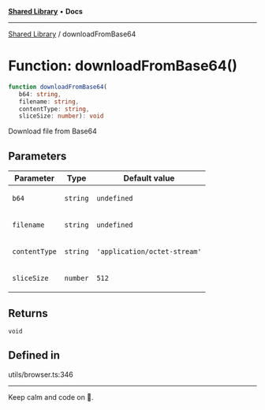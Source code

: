 
<Meta title="Libs/Shared/functions/downloadFromBase64" />



[**Shared Library**](/?path=/docs/libs-shared-overview--page) • **Docs**

***

[Shared Library](/?path=/docs/libs-shared-overview--page) / downloadFromBase64

# Function: downloadFromBase64()

```ts
function downloadFromBase64(
   b64: string, 
   filename: string, 
   contentType: string, 
   sliceSize: number): void
```

Download file from Base64

## Parameters

<table>
<thead>
<tr>
<th>Parameter</th>
<th>Type</th>
<th>Default value</th>
</tr>
</thead>
<tbody>
<tr>
<td>

`b64`

</td>
<td>

`string`

</td>
<td>

`undefined`

</td>
</tr>
<tr>
<td>

`filename`

</td>
<td>

`string`

</td>
<td>

`undefined`

</td>
</tr>
<tr>
<td>

`contentType`

</td>
<td>

`string`

</td>
<td>

`'application/octet-stream'`

</td>
</tr>
<tr>
<td>

`sliceSize`

</td>
<td>

`number`

</td>
<td>

`512`

</td>
</tr>
</tbody>
</table>

## Returns

`void`

## Defined in

utils/browser.ts:346


***

Keep calm and code on 🤘.